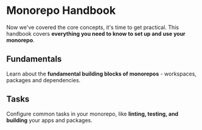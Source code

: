 
# Monorepo Handbook

Now we've covered the core concepts, it's time to get practical. This handbook covers **everything you need to know to set up and use your monorepo**.

## Fundamentals

Learn about the **fundamental building blocks of monorepos** - workspaces, packages and dependencies.

<FundamentalsArea />

## Tasks

Configure common tasks in your monorepo, like **linting, testing, and building** your apps and packages.

<TasksArea />
